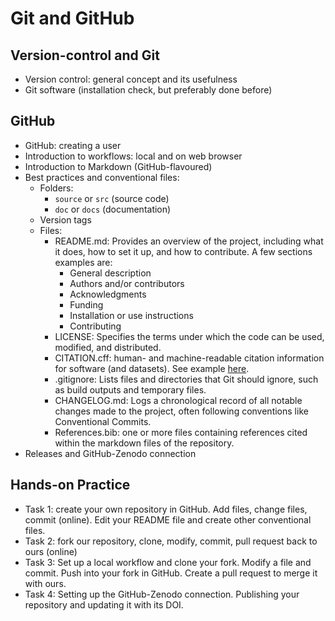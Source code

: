 # Git and GitHub

## Version-control and Git

* Version control: general concept and its usefulness  
* Git software (installation check, but preferably done before)

## GitHub

* GitHub: creating a user  
* Introduction to workflows: local and on web browser  
* Introduction to Markdown (GitHub-flavoured)  
* Best practices and conventional files:  
  * Folders:   
    * `source` or `src` (source code)  
    * `doc` or `docs` (documentation)  
  * Version tags  
  * Files:  
    * README.md: Provides an overview of the project, including what it does, how to set it up, and how to contribute. A few sections examples are:  
      * General description  
      * Authors and/or contributors  
      * Acknowledgments  
      * Funding  
      * Installation or use instructions  
      * Contributing  
    * LICENSE: Specifies the terms under which the code can be used, modified, and distributed.  
    * CITATION.cff: human- and machine-readable citation information for software (and datasets). See example [here](https://citation-file-format.github.io/#:~:text=cff%20file%3F-,CITATION.,to%20correctly%20cite%20their%20software.).  
    * .gitignore: Lists files and directories that Git should ignore, such as build outputs and temporary files.  
    * CHANGELOG.md: Logs a chronological record of all notable changes made to the project, often following conventions like Conventional Commits.  
    * References.bib: one or more files containing references cited within the markdown files of the repository.  
* Releases and GitHub-Zenodo connection

## Hands-on Practice

* Task 1: create your own repository in GitHub. Add files, change files, commit (online). Edit your README file and create other conventional files.  
* Task 2: fork our repository, clone, modify, commit, pull request back to ours (online)  
* Task 3: Set up a local workflow and clone your fork. Modify a file and commit. Push into your fork in GitHub. Create a pull request to merge it with ours.  
* Task 4: Setting up the GitHub-Zenodo connection. Publishing your repository and updating it with its DOI.

